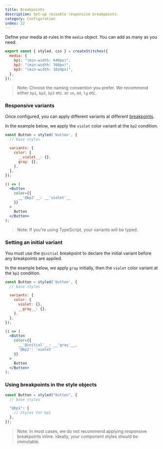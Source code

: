 ```yaml
---
title: Breakpoints
description: Set-up reusable responsive breakpoints.
category: Configuration
index: 22
---
```


Define your media at-rules in the `media` object. You can add as many as you need.

```jsx line=2-6
export const { styled, css } = createStitches({
  media: {
    bp1: "(min-width: 640px)",
    bp2: "(min-width: 768px)",
    bp3: "(min-width: 1024px)",
  },
});
```

> Note: Choose the naming convention you prefer. We recommend either <Code>bp1</Code>, <Code>bp2</Code>, <Code>bp3</Code> etc. or <Code>sm</Code>, <Code>md</Code>, <Code>lg</Code> etc.

### Responsive variants

Once configured, you can apply different variants at different [breakpoints](/docs/breakpoints).

In the example below, we apply the `violet` color variant at the `bp2` condition.

```jsx line=4-9,12-16
const Button = styled('button', {
  // base styles

  variants: {
    color: {
      __violet__: {},
      gray: {},
    },
  },
});

() => (
  <Button
    color={{
      __'@bp2'__: __'violet'__
    }}
  >
    Button
  </Button>
);
```

> Note: If you're using TypeScript, your variants will be typed.

### Setting an initial variant

You must use the <Code>@initial</Code> breakpoint to declare the initial variant before any breakpoints are applied.

In the example below, we apply `gray` initially, then the `violet` color variant at the `bp2` condition.

```jsx line=4-9,12-16
const Button = styled('button', {
  // base styles

  variants: {
    color: {
      violet: {},
      __gray__: {},
    },
  },
});

() => (
  <Button
    color={{
      __'@initial'__: __'gray'__,
      '@bp2': 'violet'
    }}
  >
    Button
  </Button>
);
```

### Using breakpoints in the style objects

```jsx line=4-6
const Button = styled("button", {
  // base styles

  "@bp1": {
    // Styles for bp1
  },
});
```

> Note: In most cases, we do not recommend applying responsive breakpoints inline. Ideally, your component styles should be immutable.
